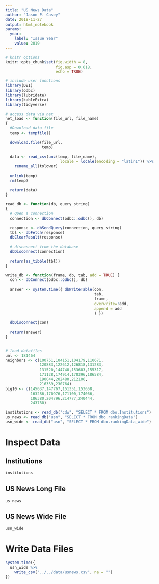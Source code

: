 ```yaml
---
title: "US News Data"
author: "Jason P. Casey"
date: 2018-11-27
output: html_notebook
params:
  year:
    label: "Issue Year"
    value: 2019
---
```


```r
# knitr options
knitr::opts_chunk$set(fig.width = 8,
                      fig.asp = 0.618,
                      echo = TRUE)

# include user functions
library(DBI)
library(odbc)
library(lubridate)
library(kableExtra)
library(tidyverse)

# access data via net
net_load <- function(file_url, file_name)
{
  #Download data file
  temp <- tempfile()
  
  download.file(file_url,
                temp)
  
  data <- read_csv(unz(temp, file_name),
                        locale = locale(encoding = "latin1")) %>%
    rename_all(tolower)
  
  unlink(temp)
  rm(temp)
  
  return(data)
}

read_db <- function(db, query_string)
{
  # Open a connection
  connection <- dbConnect(odbc::odbc(), db)
  
  response <- dbSendQuery(connection, query_string)
  tbl <- dbFetch(response)
  dbClearResult(response)
  
  # disconnect from the database
  dbDisconnect(connection)
  
  return(as_tibble(tbl))
}

write_db <- function(frame, db, tab, add = TRUE) {
  con <- dbConnect(odbc::odbc(), db)
  
  answer <- system.time({ dbWriteTable(con,
                                       tab,
                                       frame,
                                       overwrite=!add,
                                       append = add
                                       ) })
  
  dbDisconnect(con)
  
  return(answer)
}


# load datafiles
unl <- 181464
neighbors <- c(100751,104151,104179,110671,
               120883,122612,126818,131283,
               131520,144740,153603,155317,
               171128,174914,178396,186584,
               190044,202480,212106,
               216339,230764)
big10 <- c(145637,147767,151351,153658,
           163286,170976,171100,174066,
           186380,204796,214777,240444,
           243780)

institutions <- read_db("cdw", "SELECT * FROM dbo.Institutions")
us_news <- read_db("usn", "SELECT * FROM dbo.rankingData")
usn_wide <- read_db("usn", "SELECT * FROM dbo.rankingData_wide")


```
# Inspect Data

## Institutions

```r
institutions
```

## US News Long File

```r
us_news
```

## US News Wide File

```r
usn_wide
```

# Write Data Files

```r
system.time({
  usn_wide %>%
    write_csv("../../data/usnews.csv", na = "")
})
```

